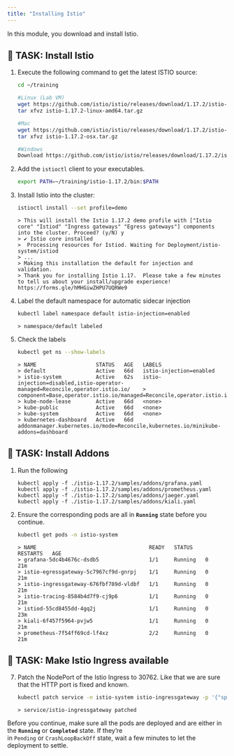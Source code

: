 ```yaml
---
title: "Installing Istio"
---
```


In this module, you download and install Istio.

## 🚀 TASK: Install Istio 

1.  Execute the following command to get the latest ISTIO source:
    
    ```bash       
    cd ~/training
    
    #Linux (Lab VM)
    wget https://github.com/istio/istio/releases/download/1.17.2/istio-1.17.2-linux-amd64.tar.gz
    tar xfvz istio-1.17.2-linux-amd64.tar.gz     
    
    #Mac
    wget https://github.com/istio/istio/releases/download/1.17.2/istio-1.17.2-osx.tar.gz
    tar xfvz istio-1.17.2-osx.tar.gz
    
    #Windows
    Download https://github.com/istio/istio/releases/download/1.17.2/istio-1.17.2-win.zip
    ```      
        
    
2.  Add the `istioctl` client to your executables.
    
    ```bash       
    export PATH=~/training/istio-1.17.2/bin:$PATH
    ```        
        
    
3.  Install Istio into the cluster:
    
    
    ```bash       
    istioctl install --set profile=demo
    ```

    ```output   
    > This will install the Istio 1.17.2 demo profile with ["Istio core" "Istiod" "Ingress gateways" "Egress gateways"] components into the cluster. Proceed? (y/N) y
    > ✔ Istio core installed
    >  Processing resources for Istiod. Waiting for Deployment/istio-system/istiod
    > ...
    > Making this installation the default for injection and validation.
    > Thank you for installing Istio 1.17.  Please take a few minutes to tell us about your install/upgrade experience!  https://forms.gle/hMHGiwZHPU7UQRWe9
    ```     
        
    
4.  Label the default namespace for automatic sidecar injection
    
    ```bash       
    kubectl label namespace default istio-injection=enabled                                                                                   
    ```

    ```output   
    > namespace/default labeled
     ```        
       
    
5.  Check the labels
    
    ```bash       
    kubectl get ns --show-labels                                                                                                              
    ```

    ```output   
    > NAME                   STATUS   AGE   LABELS
    > default                Active   66d   istio-injection=enabled
    > istio-system           Active   62s   istio-injection=disabled,istio-operator-managed=Reconcile,operator.istio.io/	> component=Base,operator.istio.io/managed=Reconcile,operator.istio.io/version=1.4.0
    > kube-node-lease        Active   66d   <none>
    > kube-public            Active   66d   <none>
    > kube-system            Active   66d   <none>
    > kubernetes-dashboard   Active   66d   addonmanager.kubernetes.io/mode=Reconcile,kubernetes.io/minikube-addons=dashboard
    ```
    
## 🚀 TASK: Install Addons

1.  Run the following

    ```shell script
    kubectl apply -f ./istio-1.17.2/samples/addons/grafana.yaml
    kubectl apply -f ./istio-1.17.2/samples/addons/prometheus.yaml
    kubectl apply -f ./istio-1.17.2/samples/addons/jaeger.yaml
    kubectl apply -f ./istio-1.17.2/samples/addons/kiali.yaml

    ```



1.  Ensure the corresponding pods are all in **`Running`** state before you continue.
    
    ```bash
    kubectl get pods -n istio-system
    ```

    ```output   
    > NAME                                    READY   STATUS    RESTARTS   AGE
    > grafana-5dc4b4676c-dsdb5                1/1     Running   0          21m
    > istio-egressgateway-5c7967cf9d-gnrpj    1/1     Running   0          21m
    > istio-ingressgateway-676fbf789d-vldbf   1/1     Running   0          21m
    > istio-tracing-8584b4d7f9-cj9p6          1/1     Running   0          21m
    > istiod-55cd8455dd-4gq2j                 1/1     Running   0          23m
    > kiali-6f457f5964-pvjw5                  1/1     Running   0          21m
    > prometheus-7f54ff69cd-lf4xz             2/2     Running   0          21m
    ```

## 🚀 TASK: Make Istio Ingress available

7.  Patch the NodePort of the Istio Ingress to 30762. Like that we are sure that the HTTP port is fixed and known.
    
    ```bash
    kubectl patch service -n istio-system istio-ingressgateway -p '{"spec": {"ports": [{"nodePort": 30762,"port":80,"name": "http2"}],"type": "NodePort"}}'
    ```

    ```output   
    > service/istio-ingressgateway patched
    ```
    

​Before you continue, make sure all the pods are deployed and are either in the **`Running`** or **`Completed`** state. If they’re in `Pending` or `CrashLoopBackOff` state, wait a few minutes to let the deployment to settle.






